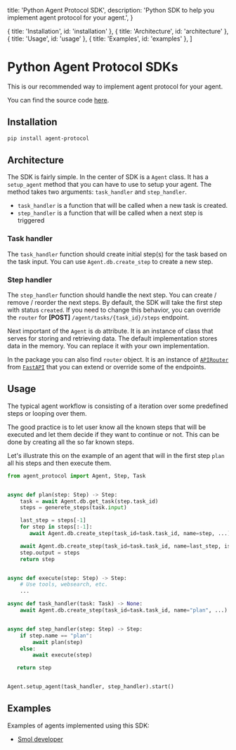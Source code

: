   title: 'Python Agent Protocol SDK',
  description:
    'Python SDK to help you implement agent protocol for your agent.',
}

  { title: 'Installation', id: 'installation' },
  { title: 'Architecture', id: 'architecture' },
  { title: 'Usage', id: 'usage' },
  { title: 'Examples', id: 'examples' },
]

# Python Agent Protocol SDKs

This is our recommended way to implement agent protocol for your agent.

You can find the source code [here](https://github.com/e2b-dev/agent-protocol/tree/main/sdk/python).

## Installation

```bash
pip install agent-protocol
```

## Architecture

The SDK is fairly simple. In the center of SDK is a `Agent` class. It has a `setup_agent` method that you can have to use to setup your agent. The method takes two arguments: `task_handler` and `step_handler`.

- `task_handler` is a function that will be called when a new task is created.
- `step_handler` is a function that will be called when a next step is triggered

### Task handler

The `task_handler` function should create initial step(s) for the task based on the task input. You can use `Agent.db.create_step` to create a new step.

### Step handler

The `step_handler` function should handle the next step. You can create / remove / reorder the next steps. By default, the SDK will take the first step with status `created`. If you need to change this behavior, you can override the `router` for **[POST]** `/agent/tasks/{task_id}/steps` endpoint.

Next important of the `Agent` is `db` attribute. It is an instance of class that serves for storing and retrieving data. The default implementation stores data in the memory. You can replace it with your own implementation.

In the package you can also find `router` object. It is an instance of [`APIRouter`](https://fastapi.tiangolo.com/tutorial/bigger-applications/?h=router#apirouter) from [`FastAPI`](https://fastapi.tiangolo.com/) that you can extend or override some of the endpoints.

## Usage

The typical agent workflow is consisting of a iteration over some predefined steps or looping over them.

The good practice is to let user know all the known steps that will be executed and let them decide if they want to continue or not. This can be done by creating all the so far known steps.

Let's illustrate this on the example of an agent that will in the first step `plan` all his steps and then execute them.

```python
from agent_protocol import Agent, Step, Task


async def plan(step: Step) -> Step:
    task = await Agent.db.get_task(step.task_id)
    steps = generete_steps(task.input)

    last_step = steps[-1]
    for step in steps[:-1]:
       await Agent.db.create_step(task_id=task.task_id, name=step, ...)

    await Agent.db.create_step(task_id=task.task_id, name=last_step, is_last=True)
    step.output = steps
    return step


async def execute(step: Step) -> Step:
    # Use tools, websearch, etc.
    ...

async def task_handler(task: Task) -> None:
    await Agent.db.create_step(task_id=task.task_id, name="plan", ...)


async def step_handler(step: Step) -> Step:
    if step.name == "plan":
        await plan(step)
    else:
        await execute(step)

   return step


Agent.setup_agent(task_handler, step_handler).start()
```

## Examples

Examples of agents implemented using this SDK:

- [Smol developer](https://github.com/smol-ai/developer/blob/main/smol_dev/api.py)
